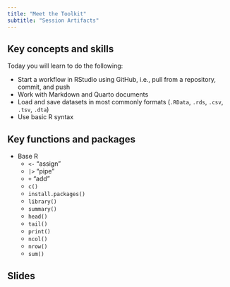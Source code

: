 ```yaml
---
title: "Meet the Toolkit"
subtitle: "Session Artifacts"
---
```



## Key concepts and skills

Today you will learn to do the following: 

- Start a workflow in RStudio using GitHub, i.e., pull from a repository, commit, and push 
- Work with Markdown and Quarto documents 
- Load and save datasets in most commonly formats  (`.RData`, `.rds`, `.csv`, `.tsv`, `.dta`)
- Use basic R syntax 

## Key functions and packages 

- Base R
  - `<-` "assign"
  - `|>` "pipe"
  - `+` "add"
  - `c()`
  - `install.packages()`
  - `library()`
  - `summary()`
  - `head()`
  - `tail()`
  - `print()`
  - `ncol()`
  - `nrow()`
  - `sum()`


## Slides 











